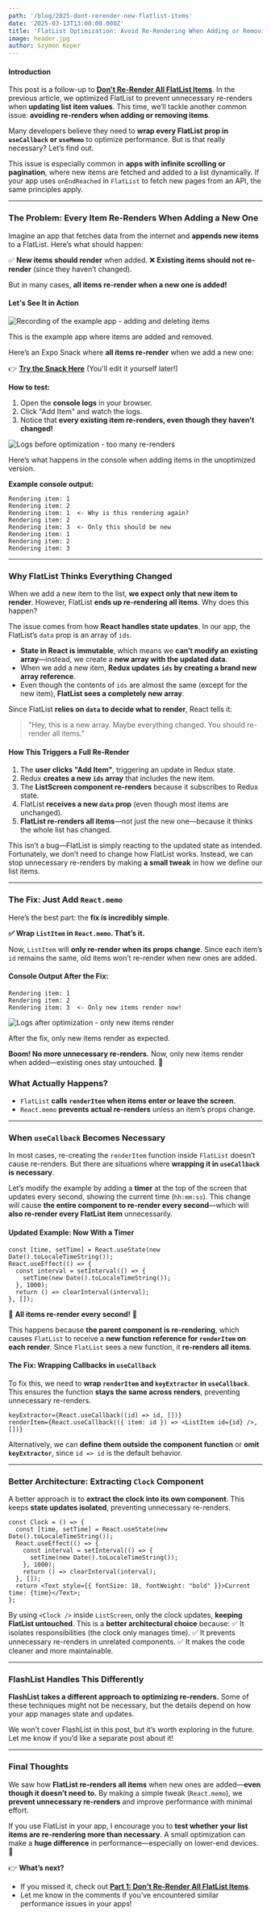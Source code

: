 ```yaml
---
path: '/blog/2025-dont-rerender-new-flatlist-items'
date: '2025-03-13T13:00:00.000Z'
title: 'FlatList Optimization: Avoid Re-Rendering When Adding or Removing Items'
image: header.jpg
author: Szymon Koper
---
```


#### Introduction

This post is a follow-up to **[Don't Re-Render All FlatList Items](/blog/2022-dont-rerender-all-flatlist-items)**. In the previous article, we optimized FlatList to prevent unnecessary re-renders when **updating list item values**. This time, we’ll tackle another common issue: **avoiding re-renders when adding or removing items**.

Many developers believe they need to **wrap every FlatList prop in `useCallback` or `useMemo`** to optimize performance. But is that really necessary? Let’s find out.

This issue is especially common in **apps with infinite scrolling or pagination**, where new items are fetched and added to a list dynamically. If your app uses `onEndReached` in `FlatList` to fetch new pages from an API, the same principles apply.

---

### **The Problem: Every Item Re-Renders When Adding a New One**

Imagine an app that fetches data from the internet and **appends new items** to a FlatList. Here’s what should happen:

✅ **New items should render** when added.
❌ **Existing items should not re-render** (since they haven’t changed).

But in many cases, **all items re-render when a new one is added!**

#### **Let's See It in Action**

<div class="gif-container">

![Recording of the example app - adding and deleting items](flatlist-app-demo.gif)

This is the example app where items are added and removed.

</div>

Here’s an Expo Snack where **all items re-render** when we add a new one:

👉 **[Try the Snack Here](https://snack.expo.dev/@sakydpozrux/rerender-only-changed-items)** (You'll edit it yourself later!)

**How to test:**
1. Open the **console logs** in your browser.
2. Click "Add Item" and watch the logs.
3. Notice that **every existing item re-renders, even though they haven’t changed!**

<div class="gif-container">

![Logs before optimization - too many re-renders](flatlist-logs-before.gif)

Here’s what happens in the console when adding items in the unoptimized version.

</div>

**Example console output:**
```
Rendering item: 1
Rendering item: 2
Rendering item: 1  <- Why is this rendering again?
Rendering item: 2
Rendering item: 3  <- Only this should be new
Rendering item: 1
Rendering item: 2
Rendering item: 3
```

---

### **Why FlatList Thinks Everything Changed**

When we add a new item to the list, **we expect only that new item to render**. However, FlatList **ends up re-rendering all items**. Why does this happen?

The issue comes from how **React handles state updates**. In our app, the FlatList’s `data` prop is an array of `ids`.

- **State in React is immutable**, which means we **can’t modify an existing array**—instead, we create a **new array with the updated data**.
- When we add a new item, **Redux updates `ids` by creating a brand new array reference**.
- Even though the contents of `ids` are almost the same (except for the new item), **FlatList sees a completely new array**.

Since FlatList **relies on `data` to decide what to render**, React tells it:
> "Hey, this is a new array. Maybe everything changed. You should re-render all items."

#### **How This Triggers a Full Re-Render**

1. The **user clicks "Add Item"**, triggering an update in Redux state.
2. Redux **creates a new `ids` array** that includes the new item.
3. The **ListScreen component re-renders** because it subscribes to Redux state.
4. FlatList **receives a new `data` prop** (even though most items are unchanged).
5. **FlatList re-renders all items**—not just the new one—because it thinks the whole list has changed.

This isn’t a bug—FlatList is simply reacting to the updated state as intended. Fortunately, we don’t need to change how FlatList works. Instead, we can stop unnecessary re-renders by making **a small tweak** in how we define our list items.

---

### **The Fix: Just Add `React.memo`**

Here’s the best part: the **fix is incredibly simple**.

**✅ Wrap `ListItem` in `React.memo`. That’s it.**

Now, `ListItem` will **only re-render when its props change**. Since each item’s `id` remains the same, old items won’t re-render when new ones are added.

#### **Console Output After the Fix:**
```
Rendering item: 1
Rendering item: 2
Rendering item: 3  <- Only new items render now!
```

<div class="gif-container">

![Logs after optimization - only new items render](flatlist-logs-after.gif)

After the fix, only new items render as expected.

</div>

**Boom! No more unnecessary re-renders.**
Now, only new items render when added—existing ones stay untouched. 🎉

### **What Actually Happens?**

- `FlatList` **calls `renderItem` when items enter or leave the screen**.
- `React.memo` **prevents actual re-renders** unless an item’s props change.

---

### **When `useCallback` Becomes Necessary**

In most cases, re-creating the `renderItem` function inside `FlatList` doesn’t cause re-renders. But there are situations where **wrapping it in `useCallback` is necessary**.

Let’s modify the example by adding a **timer** at the top of the screen that updates every second, showing the current time (`hh:mm:ss`). This change will cause **the entire component to re-render every second**—which will **also re-render every FlatList item** unnecessarily.

#### **Updated Example: Now With a Timer**
```tsx
const [time, setTime] = React.useState(new Date().toLocaleTimeString());
React.useEffect(() => {
  const interval = setInterval(() => {
    setTime(new Date().toLocaleTimeString());
  }, 1000);
  return () => clearInterval(interval);
}, []);
```

🚨 **All items re-render every second!** 🚨

This happens because **the parent component is re-rendering**, which causes `FlatList` to receive a **new function reference for `renderItem` on each render**. Since `FlatList` sees a new function, it **re-renders all items**.

#### **The Fix: Wrapping Callbacks in `useCallback`**

To fix this, we need to **wrap `renderItem` and `keyExtractor` in `useCallback`**. This ensures the function **stays the same across renders**, preventing unnecessary re-renders.

```tsx
keyExtractor={React.useCallback((id) => id, [])}
renderItem={React.useCallback(({ item: id }) => <ListItem id={id} />, [])}
```

Alternatively, we can **define them outside the component function** or **omit `keyExtractor`**, since `id => id` is the default behavior.

---

### **Better Architecture: Extracting `Clock` Component**

A better approach is to **extract the clock into its own component**. This keeps **state updates isolated**, preventing unnecessary re-renders.

```tsx
const Clock = () => {
  const [time, setTime] = React.useState(new Date().toLocaleTimeString());
  React.useEffect(() => {
    const interval = setInterval(() => {
      setTime(new Date().toLocaleTimeString());
    }, 1000);
    return () => clearInterval(interval);
  }, []);
  return <Text style={{ fontSize: 18, fontWeight: "bold" }}>Current time: {time}</Text>;
};
```

By using `<Clock />` inside `ListScreen`, only the clock updates, **keeping FlatList untouched**. This is a **better architectural choice** because:
✅ It isolates responsibilities (the clock only manages time).
✅ It prevents unnecessary re-renders in unrelated components.
✅ It makes the code cleaner and more maintainable.

---

### **FlashList Handles This Differently**

**FlashList takes a different approach to optimizing re-renders.** Some of these techniques might not be necessary, but the details depend on how your app manages state and updates.

We won’t cover FlashList in this post, but it’s worth exploring in the future. Let me know if you’d like a separate post about it!

---

### **Final Thoughts**

We saw how **FlatList re-renders all items** when new ones are added—**even though it doesn’t need to.** By making a simple tweak (`React.memo`), we **prevent unnecessary re-renders** and improve performance with minimal effort.

If you use FlatList in your app, I encourage you to **test whether your list items are re-rendering more than necessary**. A small optimization can make a **huge difference** in performance—especially on lower-end devices. 🚀

👉 **What’s next?**
- If you missed it, check out **[Part 1: Don't Re-Render All FlatList Items](/blog/2022-dont-rerender-all-flatlist-items/)**.
- Let me know in the comments if you’ve encountered similar performance issues in your apps!
